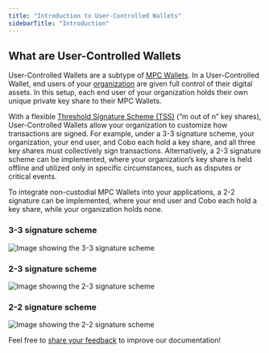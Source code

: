```yaml
---
title: "Introduction to User-Controlled Wallets"
sidebarTitle: "Introduction"
---
```


## What are User-Controlled Wallets

User-Controlled Wallets are a subtype of [MPC Wallets](/en/portal/mpc-wallets/introduction). In a User-Controlled Wallet, end users of your [organization](/en/portal/organization/introduction) are given full control of their digital assets. In this setup, each end user of your organization holds their own unique private key share to their MPC Wallets.

With a flexible [Threshold Signature Scheme (TSS)](/en/portal/mpc-wallets/introduction#threshold-signature-scheme-tss) (”m out of n” key shares), User-Controlled Wallets allow your organization to customize how transactions are signed. For example, under a 3-3 signature scheme, your organization, your end user, and Cobo each hold a key share, and all three key shares must collectively sign transactions. Alternatively, a 2-3 signature scheme can be implemented, where your organization’s key share is held offline and utilized only in specific circumstances, such as disputes or critical events.

To integrate non-custodial MPC Wallets into your applications, a 2-2 signature can be implemented, where your end user and Cobo each hold a key share, while your organization holds none.

### 3-3 signature scheme

<img src="/en/images/mpc-wallet/3-3 signature scheme.svg" className="diagram" alt="Image showing the 3-3 signature scheme" />

### 2-3 signature scheme

<img src="/en/images/mpc-wallet/2-3 signature scheme.svg" className="diagram" alt="Image showing the 2-3 signature scheme"/>

### 2-2 signature scheme

<img src="/en/images/mpc-wallet/2-2 scheme.png" className="diagram" alt="Image showing the 2-2 signature scheme"/>

<Tip>Feel free to [share your feedback](https://forms.zohopublic.com/cobo/form/DocumentFeedbackForm/formperma/QvLOhxJv1_JMsJ-1dleZ8Itb_7rzN-LtgvsDdxosoVI?referrername=manuals) to improve our documentation!</Tip>